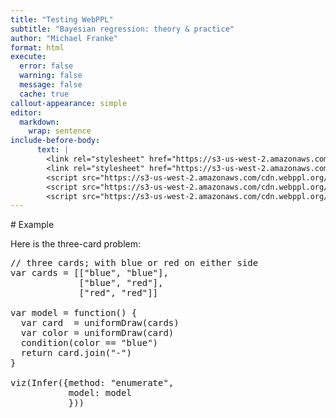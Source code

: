 ```yaml
---
title: "Testing WebPPL"
subtitle: "Bayesian regression: theory & practice"
author: "Michael Franke"
format: html
execute:
  error: false
  warning: false
  message: false
  cache: true
callout-appearance: simple
editor:
  markdown:
    wrap: sentence
include-before-body:
      text: |
        <link rel="stylesheet" href="https://s3-us-west-2.amazonaws.com/cdn.webppl.org/webppl-editor-1.0.9.css">
        <link rel="stylesheet" href="https://s3-us-west-2.amazonaws.com/cdn.webppl.org/webppl-viz-0.7.11.css">
        <script src="https://s3-us-west-2.amazonaws.com/cdn.webppl.org/webppl-editor-1.0.9.js"></script>
        <script src="https://s3-us-west-2.amazonaws.com/cdn.webppl.org/webppl-viz-0.7.11.js"></script>
        <script src="https://s3-us-west-2.amazonaws.com/cdn.webppl.org/webppl-v0.9.13.js" defer async></script>
---
```


 # Example
    
Here is the three-card problem:

<pre class="webppl">
// three cards; with blue or red on either side
var cards = [["blue", "blue"],
             ["blue", "red"],
             ["red", "red"]]

var model = function() {
  var card  = uniformDraw(cards)
  var color = uniformDraw(card)
  condition(color == "blue")
  return card.join("-")
}

viz(Infer({method: "enumerate",
           model: model
           }))
</pre>

<script>
// find all <pre> elements and set up the editor on them
var preEls = Array.prototype.slice.call(
                  document.getElementsByClassName("webppl"));
preEls.map(function(el) {
    console.log(el);
    editor.setup(el, {language: 'webppl'}); });
</script> 



